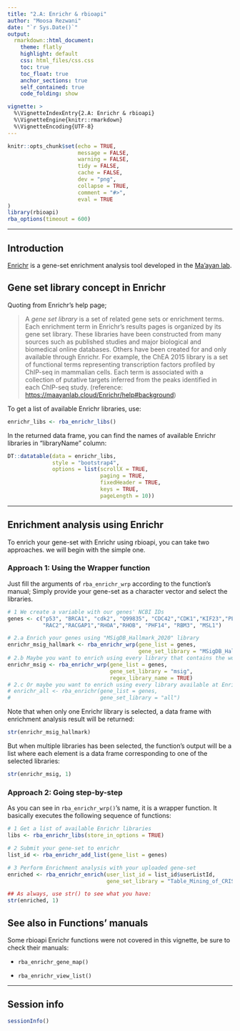 ```yaml
---
title: "2.A: Enrichr & rbioapi"
author: "Moosa Rezwani"
date: "`r Sys.Date()`"
output:
  rmarkdown::html_document:
    theme: flatly
    highlight: default
    css: html_files/css.css
    toc: true
    toc_float: true
    anchor_sections: true
    self_contained: true
    code_folding: show

vignette: >
  %\VignetteIndexEntry{2.A: Enrichr & rbioapi}
  %\VignetteEngine{knitr::rmarkdown}
  %\VignetteEncoding{UTF-8}
---
```


```r
knitr::opts_chunk$set(echo = TRUE,
                      message = FALSE,
                      warning = FALSE,
                      tidy = FALSE,
                      cache = FALSE,
                      dev = "png",
                      collapse = TRUE,
                      comment = "#>",
                      eval = TRUE
)
library(rbioapi)
rba_options(timeout = 600)
```

------------------------------------------------------------------------

## Introduction {#introduction .heading2}

[Enrichr](https://maayanlab.cloud/Enrichr) is a gene-set enrichment analysis tool developed in the [Ma'ayan lab](https://icahn.mssm.edu/research/labs/maayan-laboratory).

## Gene set library concept in Enrichr {#gene-set-library-concept-in-enrichr .heading2}

Quoting from Enrichr's help page;

> A *gene set library* is a set of related gene sets or enrichment terms. Each enrichment term in Enrichr's results pages is organized by its gene set library. These libraries have been constructed from many sources such as published studies and major biological and biomedical online databases. Others have been created for and only available through Enrichr. For example, the ChEA 2015 library is a set of functional terms representing transcription factors profiled by ChIP-seq in mammalian cells. Each term is associated with a collection of putative targets inferred from the peaks identified in each ChIP-seq study. (reference: <https://maayanlab.cloud/Enrichr/help#background>)

To get a list of available Enrichr libraries, use:

```r
enrichr_libs <- rba_enrichr_libs()
```

In the returned data frame, you can find the names of available Enrichr libraries in "libraryName" column:

```r
DT::datatable(data = enrichr_libs,
              style = "bootstrap4",
              options = list(scrollX = TRUE, 
                             paging = TRUE,
                             fixedHeader = TRUE,
                             keys = TRUE,
                             pageLength = 10))
```

------------------------------------------------------------------------

## Enrichment analysis using Enrichr {#enrichment-analysis-using-enrichr .heading2}

To enrich your gene-set with Enrichr using rbioapi, you can take two approaches. we will begin with the simple one.

### Approach 1: Using the Wrapper function {#approach-1-using-the-wrapper-function .heading3}

Just fill the arguments of `rba_enrichr_wrp` according to the function's manual; Simply provide your gene-set as a character vector and select the libraries.

```r
# 1 We create a variable with our genes' NCBI IDs
genes <- c("p53", "BRCA1", "cdk2", "Q99835", "CDC42","CDK1","KIF23","PLK1",
           "RAC2","RACGAP1","RHOA","RHOB", "PHF14", "RBM3", "MSL1")

# 2.a Enrich your genes using "MSigDB_Hallmark_2020" library
enrichr_msig_hallmark <- rba_enrichr_wrp(gene_list = genes,
                                         gene_set_library = "MSigDB_Hallmark_2020")
# 2.b Maybe you want to enrich using every library that contains the word "msig":
enrichr_msig <- rba_enrichr_wrp(gene_list = genes,
                                gene_set_library = "msig",
                                regex_library_name = TRUE)
# 2.c Or maybe you want to enrich using every library available at Enrichr:
# enrichr_all <- rba_enrichr(gene_list = genes,
#                            gene_set_library = "all")
```

Note that when only one Enrichr library is selected, a data frame with enrichment analysis result will be returned:

```r
str(enrichr_msig_hallmark)
```

But when multiple libraries has been selected, the function's output will be a list where each element is a data frame corresponding to one of the selected libraries:

```r
str(enrichr_msig, 1)
```

### Approach 2: Going step-by-step {#approach-2-going-step-by-step .heading3}

As you can see in `rba_enrichr_wrp()`'s name, it is a wrapper function. It basically executes the following sequence of functions:

```r
# 1 Get a list of available Enrichr libraries
libs <- rba_enrichr_libs(store_in_options = TRUE)

# 2 Submit your gene-set to enrichr
list_id <- rba_enrichr_add_list(gene_list = genes)

# 3 Perform Enrichment analysis with your uploaded gene-set
enriched <- rba_enrichr_enrich(user_list_id = list_id$userListId,
                               gene_set_library = "Table_Mining_of_CRISPR_Studies")

## As always, use str() to see what you have:
str(enriched, 1)
```

## See also in Functions' manuals {#see-also-in-functions-manuals .heading2}

Some rbioapi Enrichr functions were not covered in this vignette, be sure to check their manuals:

-   `rba_enrichr_gene_map()`

-   `rba_enrichr_view_list()`

------------------------------------------------------------------------

## Session info {#session-info .heading2}

```r
sessionInfo()
```

